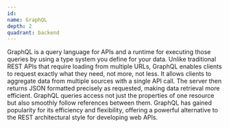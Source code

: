 ```yaml
---
id:
name: GraphQL
depth: 2
quadrant: backend
---
```


GraphQL is a query language for APIs and a runtime for executing those queries by using a type system you define for your data.
Unlike traditional REST APIs that require loading from multiple URLs, GraphQL enables clients to request exactly what they need, not more, not less.
It allows clients to aggregate data from multiple sources with a single API call.
The server then returns JSON formatted precisely as requested, making data retrieval more efficient.
GraphQL queries access not just the properties of one resource but also smoothly follow references between them.
GraphQL has gained popularity for its efficiency and flexibility, offering a powerful alternative to the REST architectural style for developing web APIs.

